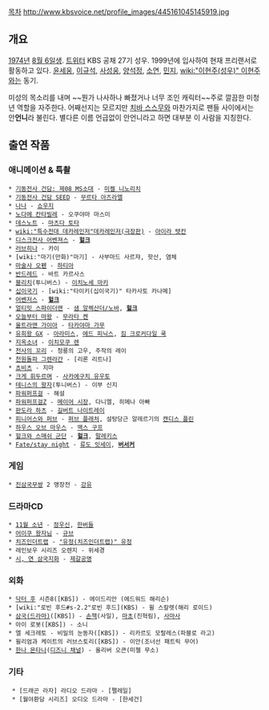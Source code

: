 [[목차]]
http://www.kbsvoice.net/profile_images/445161045145919.jpg
== 개요 ==
[[1974년]] [[8월 6일]]생. [https://twitter.com/#!/voiceahn 트위터] KBS 공채 27기 성우. 1999년에 입사하여 현재 프리랜서로 활동하고 있다. [[윤세웅]], [[이규석]], [[사성웅]], [[양석정]], [[소연]], [[민지]], [[wiki:"이현주(성우)" 이현주]]와는 동기.

미성의 목소리를 내며 ~~뭔가 나사하나 빠졌거나 너무 조인 캐릭터~~주로 깔끔한 미청년 역할을 자주한다. 어째선지는 모르지만 [[치바 스스무]]와 마찬가지로 팬들 사이에서는 안'''언니'''라 불린다. 별다른 이름 언급없이 안언니라고 하면 대부분 이 사람을 지칭한다.
== 출연 작품 ==
=== 애니메이션 & 특촬 ===
 * [[기동전사 건담: 제08 MS소대]] - [[미켈 니노리치]]
 * [[기동전사 건담 SEED]] - [[무르타 아즈라엘]]
 * [[나나]] - [[쇼우지]]
 * [[노다메 칸타빌레]] - 오쿠야마 마스미
 * [[데스노트]] - [[마츠다 토타]]
 * [[wiki:"특수전대 데카레인저"데카레인저(극장판)]] - [[아이라 텟칸]]
 * [[디스크전사 어벤져스]] - '''[[헐크]]'''
 * [[러브히나]] - 카이
 * [wiki:"마기(만화)"마기] - 사부마드 사르쟈, 핫산, 염체
 * [[마술사 오펜]] - [[하티아]]
 * [[반드레드]] - 바트 카르사스
 * [[블리치]](투니버스) - [[이치노세 마키]]
 * [[십이국기]] - [wiki:"타이키(십이국기)" 타카사토 카나메]
 * [[The Avengers Earth's Mightiest Heroes|어벤저스]] - '''[[헐크]]'''
 * [[얼티밋 스파이더맨]] - [[노바(마블 코믹스)|샘 알렉산더/노바]], '''[[헐크]]'''
 * [[오늘부터 마왕]] - [[무라타 켄]]
 * [[울트라맨 가이아]] - [[타카야마 가무]]
 * [[유희왕 GX]] - [[다이토쿠지|아라미스]], [[에드 피닉스]], [[짐 크로커다일 쿡]]
 * [[지옥소녀]] - [[이치모쿠 렌]]
 * [[천사의 꼬리]] - 청룡의 고우, 주작의 레이
 * [[천원돌파 그렌라간]] - [리론 리트나]
 * [[쵸비츠]] - 지마
 * [[크게 휘두르며]] - [[사카에구치 유우토]]
 * [[테니스의 왕자]](투니버스) - 이부 신지
 * [[파워퍼프걸]] - 해설
 * [[파워퍼프걸Z]] - [[메이어 시장]], 다니엘, 히메나 아빠
 * [[판도라 하츠]] - [[길버트 나이트레이]]
 * [[피니어스와 퍼브]] - [[퍼브 플래처]], 설탕당근 알레르기의 [[캔디스 플린]]
 * [[하우스 오브 마우스]] - [[맥스 구프]]
 * [[헐크#s-2.5|헐크와 스매쉬 군단]] - '''[[헐크]]''', [[말레키스]]
 * [[Fate/stay night]] - [[류도 잇세이]], '''[[버서커]]'''

=== 게임 ===
 * [[진삼국무쌍]] 2 맹장전 - [[강유]]

=== 드라마CD ===
 * [[11월 소년]] - [[정우신]], [[한버들]]
 * [[어이쿠 왕자님]] - [[규브]]
 * [[치즈인더트랩]] - [["유정(치즈인더트랩)" 유정]]
 * 레인보우 시리즈 오렌지 - 위세경
 * [[시, 연 삼국지화]] - [[제갈공명]]
=== 외화 ===
 * [[닥터 후]] 시즌8([KBS]) - 에이드리안 (에드워드 해리슨)
 * [wiki:"로빈 후드#s-2.2"로빈 후드](KBS) - 윌 스칼렛(해리 로이드)
 * [[삼국(드라마)]]([KBS]) - [[손책]](사일), [[마초]](진혁림), [[사마사]]
 * 아이 로봇([KBS]) - 소니
 * 엘 세크레토 - 비밀의 눈동자([KBS]) - 리카르도 모랄레스(파블로 라고)
 * 윌리엄과 케이트의 러브스토리([KBS]) - 이안(조너선 패트릭 무어)
 * [[한나 몬타나]]([[디즈니 채널]]) - 올리버 오큰(미첼 무소)
=== 기타 ===
  * [드래곤 라자] 라디오 드라마 - [펠레일] 
  * [월야환담 시리즈] 오디오 드라마 - [한세건]
